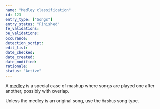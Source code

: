 ```yaml
---
name: "Medley classification"
id: 123
entry_type: ["Songs"]
entry_status: "Finished"
fe_validations:
be_validations:
occurance:
detection_script:
edit_list:
date_checked:
date_created:
date_modified:
rationale:
status: "Active"
---
```


A [medley](https://vocadb.net/T/3093) is a special case of mashup where songs are played one after another, possibly with overlap.

Unless the medley is an original song, use the `Mashup` song type. 